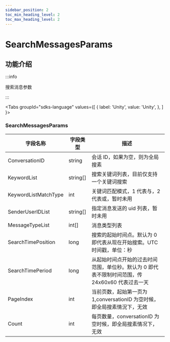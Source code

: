 ```yaml
---
sidebar_position: 2
toc_min_heading_level: 2
toc_max_heading_level: 2
---
```


# SearchMessagesParams

## 功能介绍

:::info

搜索消息参数

:::

<Tabs
groupId="sdks-language"
values={[
{ label: 'Unity', value: 'Unity', },
]
}>

<TabItem value="Unity">

###  SearchMessagesParams

| 字段名称       | 字段类型 | 描述         |
| -------------- | -------- | ------------ |
| ConversationID| string   | 会话 ID，如果为空，则为全局搜素     |
| KeywordList | string[]   | 搜索关键词列表，目前仅支持一个关键词搜索 |
| KeywordListMatchType | int |   关键词匹配模式，1 代表与，2 代表或，暂时未用  |
| SenderUserIDList | string[]      | 指定消息发送的 uid 列表，暂时未用         |
| MessageTypeList| int[]      | 消息类型列表       |
| SearchTimePosition | long | 搜索的起始时间点。默认为 0 即代表从现在开始搜索。UTC 时间戳，单位：秒     |
| SearchTimePeriod | long | 从起始时间点开始的过去时间范围，单位秒。默认为 0 即代表不限制时间范围，传 24x60x60 代表过去一天      |
| PageIndex | int   | 当前页数，起始第一页为 1,conversationID 为空时候，即全局搜素情況下，无效        |
| Count | int      | 每页数量，conversationID 为空时候，即全局搜素情况下，无效        |

</TabItem>
</Tabs>
